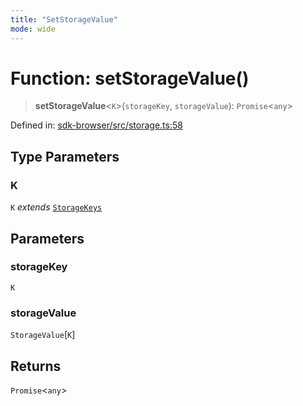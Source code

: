 ```yaml
---
title: "SetStorageValue"
mode: wide
---
```

  
# Function: setStorageValue()

> **setStorageValue**\<`K`\>(`storageKey`, `storageValue`): `Promise`\<`any`\>

Defined in: [sdk-browser/src/storage.ts:58](https://github.com/tkhq/sdk/blob/d88b5e1f9a6cca8e54e61f8a127aa90fcebeaa2e/packages/sdk-browser/src/storage.ts#L58)

## Type Parameters

### K

`K` *extends* [`StorageKeys`](../StorageKeys/readme)

## Parameters

### storageKey

`K`

### storageValue

`StorageValue`\[`K`\]

## Returns

`Promise`\<`any`\>
